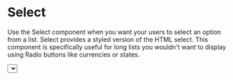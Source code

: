 # Select

Use the Select component when you want your users to select an option from a list. Select provides a styled version of the HTML select. This component is specifically useful for long lists you wouldn't want to display using Radio buttons like currencies or states.


<Select options={AsaList}/>

## Usage Example

```jsx
import {Select, AsaList} from 'pipeline-ui'

<Select options={AsaList}/>
```
